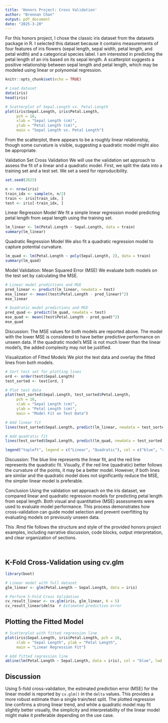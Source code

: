 ```yaml
---
title: 'Honors Project: Cross Validation'
author: "Brennan Chan"
output: pdf_document
date: "2025-3-20"
---
```

For this honors project, I chose the classic iris dataset from the datasets package in R. I selected this dataset because it contains measurements of four features of iris flowers (sepal length, sepal width, petal length, and petal width) and a categorical species label. I am interested in predicting the petal length of an iris based on its sepal length. A scatterplot suggests a positive relationship between sepal length and petal length, which may be modeled using linear or polynomial regression.
```r
knitr::opts_chunk$set(echo = TRUE)
```

```r
# Load dataset
data(iris)
head(iris)

# Scatterplot of Sepal.Length vs. Petal.Length
plot(iris$Sepal.Length, iris$Petal.Length, 
     pch = 16, 
     xlab = "Sepal Length (cm)", 
     ylab = "Petal Length (cm)", 
     main = "Sepal Length vs. Petal Length")

```

From the scatterplot, there appears to be a roughly linear relationship, though some curvature is visible, suggesting a quadratic model might also be appropriate.

Validation Set Cross Validation
We will use the validation set approach to assess the fit of a linear and a quadratic model. First, we split the data into a training set and a test set. We set a seed for reproducibility.

```r
set.seed(2025)

n <- nrow(iris)
train_idx <- sample(n, n/2)
train <- iris[train_idx, ]
test <- iris[-train_idx, ]
```

Linear Regression Model
We fit a simple linear regression model predicting petal length from sepal length using the training set.

```r
lm_linear <- lm(Petal.Length ~ Sepal.Length, data = train)
summary(lm_linear)
```
Quadratic Regression Model
We also fit a quadratic regression model to capture potential curvature.


```r
lm_quad <- lm(Petal.Length ~ poly(Sepal.Length, 2), data = train)
summary(lm_quad)

```
Model Validation: Mean Squared Error (MSE)
We evaluate both models on the test set by calculating the MSE.


```r
# Linear model predictions and MSE
pred_linear <- predict(lm_linear, newdata = test)
mse_linear <- mean((test$Petal.Length - pred_linear)^2)
mse_linear

# Quadratic model predictions and MSE
pred_quad <- predict(lm_quad, newdata = test)
mse_quad <- mean((test$Petal.Length - pred_quad)^2)
mse_quad

```
Discussion:
The MSE values for both models are reported above. The model with the lower MSE is considered to have better predictive performance on unseen data. If the quadratic model's MSE is not much lower than the linear model's, the added complexity may not be justified.

Visualization of Fitted Models
We plot the test data and overlay the fitted lines from both models.


```r
# Sort test set for plotting lines
ord <- order(test$Sepal.Length)
test_sorted <- test[ord, ]

# Plot test data
plot(test_sorted$Sepal.Length, test_sorted$Petal.Length, 
     pch = 16, 
     xlab = "Sepal Length (cm)", 
     ylab = "Petal Length (cm)", 
     main = "Model Fit on Test Data")

# Add linear fit
lines(test_sorted$Sepal.Length, predict(lm_linear, newdata = test_sorted), col = "blue", lwd = 2)

# Add quadratic fit
lines(test_sorted$Sepal.Length, predict(lm_quad, newdata = test_sorted), col = "red", lwd = 2)

legend("topleft", legend = c("Linear", "Quadratic"), col = c("blue", "red"), lwd = 2)

```
Discussion:
The blue line represents the linear fit, and the red line represents the quadratic fit. Visually, if the red line (quadratic) better follows the curvature of the points, it may be a better model. However, if both lines are similar and the quadratic model does not significantly reduce the MSE, the simpler linear model is preferable.

Conclusion
Using the validation set approach on the iris dataset, we compared linear and quadratic regression models for predicting petal length from sepal length. Both visual and quantitative (MSE) assessments were used to evaluate model performance. This process demonstrates how cross-validation can guide model selection and prevent overfitting by evaluating models on previously unseen data.

This .Rmd file follows the structure and style of the provided honors project examples, including narrative discussion, code blocks, output interpretation, and clear organization of sections.
```r

```

```r

```


## K-Fold Cross-Validation using cv.glm

```r
library(boot)

# Linear model with full dataset
glm_linear <- glm(Petal.Length ~ Sepal.Length, data = iris)

# Perform 5-Fold Cross Validation
cv_result_linear <- cv.glm(iris, glm_linear, K = 5)
cv_result_linear$delta  # Estimated prediction error
```


## Plotting the Fitted Model

```r
# Scatterplot with fitted regression line
plot(iris$Sepal.Length, iris$Petal.Length, pch = 16,
     xlab = "Sepal Length", ylab = "Petal Length",
     main = "Linear Regression Fit")

# Add fitted regression line
abline(lm(Petal.Length ~ Sepal.Length, data = iris), col = "blue", lwd = 2)
```


## Discussion

Using 5-fold cross-validation, the estimated prediction error (MSE) for the linear model is reported by `cv.glm()` in the `delta` values. This provides a more robust estimate than a single train/test split. The plotted regression line confirms a strong linear trend, and while a quadratic model may fit slightly better visually, the simplicity and interpretability of the linear model might make it preferable depending on the use case.
